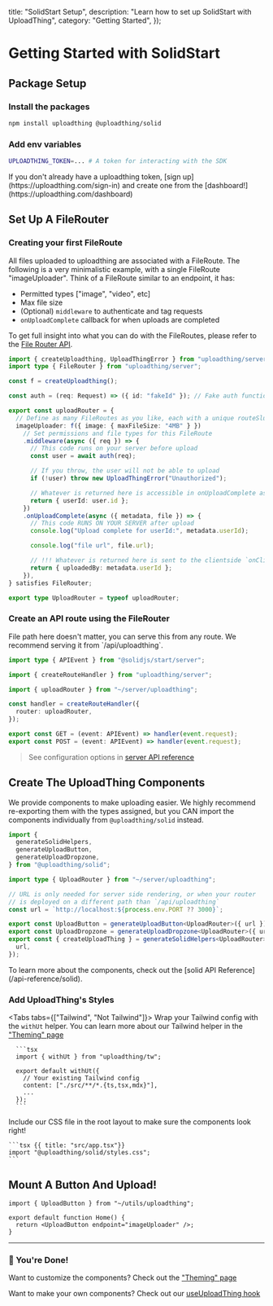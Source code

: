 
  title: "SolidStart Setup",
  description: "Learn how to set up SolidStart with UploadThing",
  category: "Getting Started",
});

# Getting Started with SolidStart

## Package Setup

### Install the packages

```bash npm2yarn
npm install uploadthing @uploadthing/solid
```

### Add env variables

```bash
UPLOADTHING_TOKEN=... # A token for interacting with the SDK
```

<Note>
  If you don't already have a uploadthing token, [sign
  up](https://uploadthing.com/sign-in) and create one from the
  [dashboard!](https://uploadthing.com/dashboard)
</Note>

## Set Up A FileRouter

### Creating your first FileRoute

All files uploaded to uploadthing are associated with a FileRoute. The following
is a very minimalistic example, with a single FileRoute "imageUploader". Think
of a FileRoute similar to an endpoint, it has:

- Permitted types ["image", "video", etc]
- Max file size
- (Optional) `middleware` to authenticate and tag requests
- `onUploadComplete` callback for when uploads are completed

To get full insight into what you can do with the FileRoutes, please refer to
the [File Router API](/file-routes).

```ts {{ title: "src/server/uploadthing.ts" }}
import { createUploadthing, UploadThingError } from "uploadthing/server";
import type { FileRouter } from "uploadthing/server";

const f = createUploadthing();

const auth = (req: Request) => ({ id: "fakeId" }); // Fake auth function

export const uploadRouter = {
  // Define as many FileRoutes as you like, each with a unique routeSlug
  imageUploader: f({ image: { maxFileSize: "4MB" } })
    // Set permissions and file types for this FileRoute
    .middleware(async ({ req }) => {
      // This code runs on your server before upload
      const user = await auth(req);

      // If you throw, the user will not be able to upload
      if (!user) throw new UploadThingError("Unauthorized");

      // Whatever is returned here is accessible in onUploadComplete as `metadata`
      return { userId: user.id };
    })
    .onUploadComplete(async ({ metadata, file }) => {
      // This code RUNS ON YOUR SERVER after upload
      console.log("Upload complete for userId:", metadata.userId);

      console.log("file url", file.url);

      // !!! Whatever is returned here is sent to the clientside `onClientUploadComplete` callback
      return { uploadedBy: metadata.userId };
    }),
} satisfies FileRouter;

export type UploadRouter = typeof uploadRouter;
```

### Create an API route using the FileRouter

<Note>
  File path here doesn't matter, you can serve this from any route. We recommend
  serving it from `/api/uploadthing`.
</Note>

```ts {{ title: "src/routes/api/uploadthing.ts" }}
import type { APIEvent } from "@solidjs/start/server";

import { createRouteHandler } from "uploadthing/server";

import { uploadRouter } from "~/server/uploadthing";

const handler = createRouteHandler({
  router: uploadRouter,
});

export const GET = (event: APIEvent) => handler(event.request);
export const POST = (event: APIEvent) => handler(event.request);
```

> See configuration options in
> [server API reference](/api-reference/server#create-route-handler)

## Create The UploadThing Components

We provide components to make uploading easier. We highly recommend re-exporting
them with the types assigned, but you CAN import the components individually
from `@uploadthing/solid` instead.

```ts {{ title: "src/utils/uploadthing.ts" }}
import {
  generateSolidHelpers,
  generateUploadButton,
  generateUploadDropzone,
} from "@uploadthing/solid";

import type { UploadRouter } from "~/server/uploadthing";

// URL is only needed for server side rendering, or when your router
// is deployed on a different path than `/api/uploadthing`
const url = `http://localhost:${process.env.PORT ?? 3000}`;

export const UploadButton = generateUploadButton<UploadRouter>({ url });
export const UploadDropzone = generateUploadDropzone<UploadRouter>({ url });
export const { createUploadThing } = generateSolidHelpers<UploadRouter>({
  url,
});
```

<Note>
  To learn more about the components, check out the [solid API
  Reference](/api-reference/solid).
</Note>

### Add UploadThing's Styles

<Tabs tabs={["Tailwind", "Not Tailwind"]}>
  <Tab>
      Wrap your Tailwind config with the `withUt` helper. You can learn more about our
      Tailwind helper in the ["Theming" page](/concepts/theming#theming-with-tailwind-css)

      ```tsx
      import { withUt } from "uploadthing/tw";

      export default withUt({
        // Your existing Tailwind config
        content: ["./src/**/*.{ts,tsx,mdx}"],
        ...
      });
      ```

  </Tab>
  <Tab>
    Include our CSS file in the root layout to make sure the components look right!

    ```tsx {{ title: "src/app.tsx"}}
    import "@uploadthing/solid/styles.css";
    ```

  </Tab>
</Tabs>

## Mount A Button And Upload!

```tsx {{ title: "src/routes/index.tsx" }}
import { UploadButton } from "~/utils/uploadthing";

export default function Home() {
  return <UploadButton endpoint="imageUploader" />;
}
```

---

### 🎉 You're Done!

Want to customize the components? Check out the
["Theming" page](/concepts/theming)

Want to make your own components? Check out our
[useUploadThing hook](/api-reference/react#use-upload-thing)
